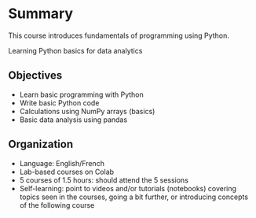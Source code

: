 # Summary {.unnumbered}

This course introduces fundamentals of programming using Python. 

Learning Python basics for data analytics

## Objectives
-	Learn basic programming with Python
-	Write basic Python code
-	Calculations using NumPy arrays (basics)
-	Basic data analysis using pandas

## Organization
-	Language: English/French
-	Lab-based courses on Colab
-	5 courses of 1.5 hours: should attend the 5 sessions
-	Self-learning: point to videos and/or tutorials (notebooks) covering topics seen in the courses, going a bit further, or introducing concepts of the following course

